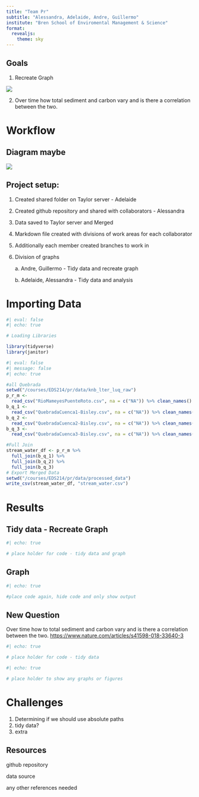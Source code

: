 ```yaml
---
title: "Team Pr"
subtitle: "Alessandra, Adelaide, Andre, Guillermo"
institute: "Bren School of Enviromental Management & Science"
format:
  revealjs: 
    theme: sky
---
```


## Goals

1.  Recreate Graph

![](https://brunj7.github.io/EDS-214-analytical-workflows/img/luq-ts-plot.png){fig-align="center"}

2.  Over time how total sediment and carbon vary and is there a
    correlation between the two.

# Workflow

## Diagram maybe

![](Support%20process%20example.png){fig-align="center"}

## Project setup:  {.smaller}

1.  Created shared folder on Taylor server - Adelaide

```{=html}
<!-- -->
```
2.  Created github repository and shared with collaborators - Alessandra

3.  Data saved to Taylor server and Merged

4.  Markdown file created with divisions of work areas for each
    collaborator

5.  Additionally each member created branches to work in

6.  Division of graphs

    a\. Andre, Guillermo - Tidy data and recreate graph

    b\. Adelaide, Alessandra - Tidy data and analysis

# Importing Data  {.small}

```r
#| eval: false
#| echo: true

# Loading Libraries

library(tidyverse)
library(janitor)
```

```r
#| eval: false
#| message: false
#| echo: true

#all Quebrada
setwd("/courses/EDS214/pr/data/knb_lter_luq_raw")
p_r_m <-
  read_csv("RioMameyesPuenteRoto.csv", na = c("NA")) %>% clean_names()
b_q_1 <-
  read_csv("QuebradaCuenca1-Bisley.csv", na = c("NA")) %>% clean_names()
b_q_2 <-
  read_csv("QuebradaCuenca2-Bisley.csv", na = c("NA")) %>% clean_names()
b_q_3 <-
  read_csv("QuebradaCuenca3-Bisley.csv", na = c("NA")) %>% clean_names()

#Full Join
stream_water_df <- p_r_m %>% 
  full_join(b_q_1) %>% 
  full_join(b_q_2) %>%
  full_join(b_q_3)
# Export Merged Data
setwd("/courses/EDS214/pr/data/processed_data")
write_csv(stream_water_df, "stream_water.csv")
```

# Results

## Tidy data - Recreate Graph

```r
#| echo: true

# place holder for code - tidy data and graph
```

## Graph

```r
#| echo: true

#place code again, hide code and only show output
```

## New Question

Over time how to total sediment and carbon vary and is there a
correlation between the two.
<https://www.nature.com/articles/s41598-018-33640-3>

```r
#| echo: true

# place holder for code - tidy data 
```

```r
#| echo: true

# place holder to show any graphs or figures
```

# Challenges

1.  Determining if we should use absolute paths
2.  tidy data?
3.  extra

## Resources

github repository

data source

any other references needed
